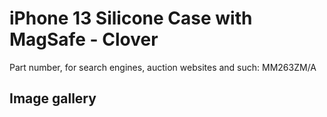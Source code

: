 
# iPhone 13 Silicone Case with MagSafe - Clover

Part number, for search engines, auction websites and such: MM263ZM/A

## Image gallery

<div style={{ width: "768px" }}>
  <GalleryComponent
    images={[
      {
        original: "/everysource/MM263.webp",
        thumbnail: "/everypreview/MM263.webp",
      },
      {
        original: "/everysource/MM263_AV1.webp",
        thumbnail: "/everypreview/MM263_AV1.webp",
      },
      {
        original: "/everysource/MM263_AV2.webp",
        thumbnail: "/everypreview/MM263_AV2.webp",
      },
      {
        original: "/everysource/MM263_AV3.webp",
        thumbnail: "/everypreview/MM263_AV3.webp",
      },
      {
        original: "/everysource/MM263_AV4.webp",
        thumbnail: "/everypreview/MM263_AV4.webp",
      },
      {
        original: "/everysource/MM263_AV5.webp",
        thumbnail: "/everypreview/MM263_AV5.webp",
      },
      {
        original: "/everysource/MM263_AV6.webp",
        thumbnail: "/everypreview/MM263_AV6.webp",
      }
    ]}
  />
</div>